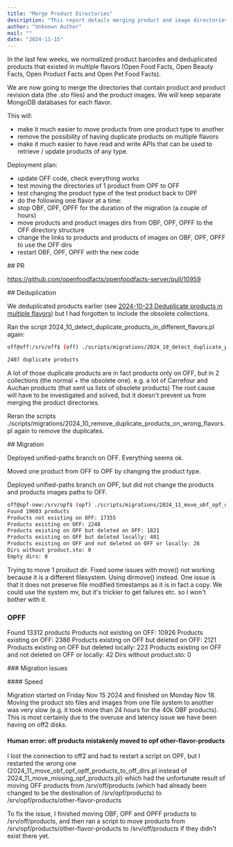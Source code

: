 ```yaml
---
title: "Merge Product Directories"
description: "This report details merging product and image directories across Open Food Facts flavors into a unified OFF structure. This simplifies product management, eliminates duplicates, and streamlines API usage. It also covers deduplication and migration challenges encountered."
author: "Unknown Author"
mail: ""
date: "2024-11-15"
---
```


In the last few weeks, we normalized product barcodes and deduplicated products that existed in multiple flavors (Open Food Facts, Open Beauty Facts, Open Product Facts and Open Pet Food Facts).

We are now going to merge the directories that contain product and product revision data (the .sto files) and the product images. We will keep separate MongoDB databases for each flavor.

This will:

- make it much easier to move products from one product type to another
- remove the possibility of having duplicate products on multiple flavors
- make it much easier to have read and write APIs that can be used to retrieve / update products of any type.

Deployment plan:

- update OFF code, check everything works
- test moving the directories of 1 product from OPF to OFF
- test changing the product type of the test product back to OPF
- do the following one flavor at a time:
- stop OBF, OPF, OPFF for the duration of the migration (a couple of hours)
- move products and product images dirs from OBF, OPF, OPFF to the OFF directory structure
- change the links to products and products of images on OBF, OPF, OPFF to use the OFF dirs
- restart OBF, OPF, OPFF with the new code

## PR

https://github.com/openfoodfacts/openfoodfacts-server/pull/10959

## Deduplication

We deduplicated products earlier (see [2024-10-23 Deduplicate products in multiple flavors](./2024-10-23-deduplicate-products-in-multiple-flavors.md)) but I had forgotten to include the obsolete collections.

Ran the script 2024_10_detect_duplicate_products_in_different_flavors.pl again:

```bash
off@off:/srv/off$ (off) ./scripts/migrations/2024_10_detect_duplicate_products_in_different_flavors.pl

2407 duplicate products
```

A lot of those duplicate products are in fact products only on OFF, but in 2 collections (the normal + the obsolete one).
e.g. a lot of Carrefour and Auchan products (that sent us lists of obsolete products)
The root cause will have to be investigated and solved, but it doesn't prevent us from merging the product directories.

Reran the scripts  ./scripts/migrations/2024_10_remove_duplicate_products_on_wrong_flavors.pl again to remove the duplicates.

## Migration

Deployed unified-paths branch on OFF. Everything seems ok.

Moved one product from OFF to OPF by changing the product type.

Deployed unified-paths branch on OPF, but did not change the products and products images paths to OFF.

```bash
off@opf-new:/srv/opf$ (opf) ./scripts/migrations/2024_11_move_obf_opf_opff_products_to_off_dirs.pl 
Found 19603 products
Products not existing on OFF: 17355
Products existing on OFF: 2248
Products existing on OFF but deleted on OFF: 1821
Products existing on OFF but deleted locally: 401
Products existing on OFF and not deleted on OFF or locally: 26
Dirs without product.sto: 0
Empty dirs: 0
```

Trying to move 1 product dir. Fixed some issues with move() not working because it is a different filesystem.
Using dirmove() instead. One issue is that it does not preserve file modified timestamps as it is in fact a copy.
We could use the system mv, but it's trickier to get failures etc. so I won't bother with it.

### OPFF

Found 13312 products
Products not existing on OFF: 10926
Products existing on OFF: 2386
Products existing on OFF but deleted on OFF: 2121
Products existing on OFF but deleted locally: 223
Products existing on OFF and not deleted on OFF or locally: 42
Dirs without product.sto: 0

### Migration issues

#### Speed

Migration started on Friday Nov 15 2024 and finished on Monday Nov 18.
Moving the product sto files and images from one file system to another was very slow (e.g. it took more than 24 hours for the 40k OBF products).
This is most certainly due to the overuse and latency issue we have been having on off2 disks.

#### Human error: off products mistakenly moved to opf other-flavor-products

I lost the connection to off2 and had to restart a script on OPF, but I restarted the wrong one (2024_11_move_obf_opf_opff_products_to_off_dirs.pl instead of 2024_11_move_missing_opf_products.pl) which had the unfortunate result of moving OFF products from /srv/off/products (which had already been changed to be the destination of /srv/opf/products) to /srv/opf/products/other-flavor-products

To fix the issue, I finished moving OBF, OPF and OPFF products to /srv/off/products, and then ran a script to move products from /srv/opf/products/other-flavor-products to /srv/off/products if they didn't exist there yet.